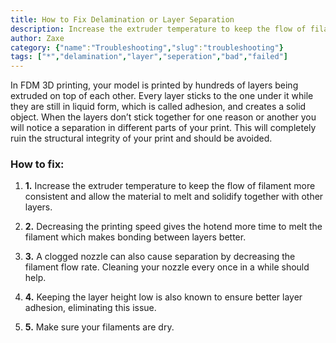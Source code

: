 ```yaml
---
title: How to Fix Delamination or Layer Separation
description: Increase the extruder temperature to keep the flow of filament more consistent and allow the material to melt and solidify together with other layers.
author: Zaxe
category: {"name":"Troubleshooting","slug":"troubleshooting"}
tags: ["*","delamination","layer","seperation","bad","failed"]
---
```


<Aligned>
<ColumnImage image={{imageURL:"posts/common-3d-printing-problems-and-how-to-troubleshoot-them/img/delamination-or-layer-seperation.webp",imageALT:"Delamination or Layer Seperation"}}>
In FDM 3D printing, your model is printed by hundreds of layers being extruded on top of each other. Every layer sticks to the one under it while they are still in liquid form, which is called adhesion, and creates a solid object. When the layers don’t stick together for one reason or another you will notice a separation in different parts of your print. This will completely ruin the structural integrity of your print and should be avoided.
</ColumnImage>
<br/>

<h3>How to fix:</h3>

1. <strong className="list-number">1.</strong> Increase the extruder temperature to keep the flow of filament more consistent and allow the material to melt and solidify together with other layers.

2. <strong className="list-number">2.</strong> Decreasing the printing speed gives the hotend more time to melt the filament which makes bonding between layers better.

3. <strong className="list-number">3.</strong> A clogged nozzle can also cause separation by decreasing the filament flow rate. Cleaning your nozzle every once in a while should help.

4. <strong className="list-number">4.</strong> Keeping the layer height low is also known to ensure better layer adhesion, eliminating this issue.

5. <strong className="list-number">5.</strong> Make sure your filaments are dry.
</Aligned>